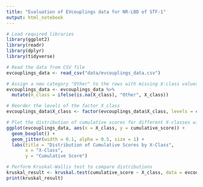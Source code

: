 ```yaml
---
title: "Evaluation of EVcouplings data for NR-LBD of STF-1"
output: html_notebook
---
```


```r
# Load required libraries
library(ggplot2)
library(readr)
library(dplyr)
library(tidyverse)

# Read the data from CSV file
evcouplings_data <- read_csv("data/evcouplings_data.csv")

# Assign a new category "Other" to the rows with missing X-class values
evcouplings_data <- evcouplings_data %>%
  mutate(X_class = ifelse(is.na(X_class), "Other", X_class))

# Reorder the levels of the factor X_class
evcouplings_data$X_class <- factor(evcouplings_data$X_class, levels = c("CMD", "UMD", "Missing"))

# Plot the distribution of cumulative scores for different X-classes with data points overlaid
ggplot(evcouplings_data, aes(x = X_class, y = cumulative_score)) +
  geom_boxplot() +
  geom_jitter(width = 0.1, alpha = 0.5, size = 1) +
  labs(title = "Distribution of Cumulative Scores by X-Class",
       x = "X-Class",
       y = "Cumulative Score")

# Perform Kruskal-Wallis test to compare distributions
kruskal_result <- kruskal.test(cumulative_score ~ X_class, data = evcouplings_data)
print(kruskal_result)
```

